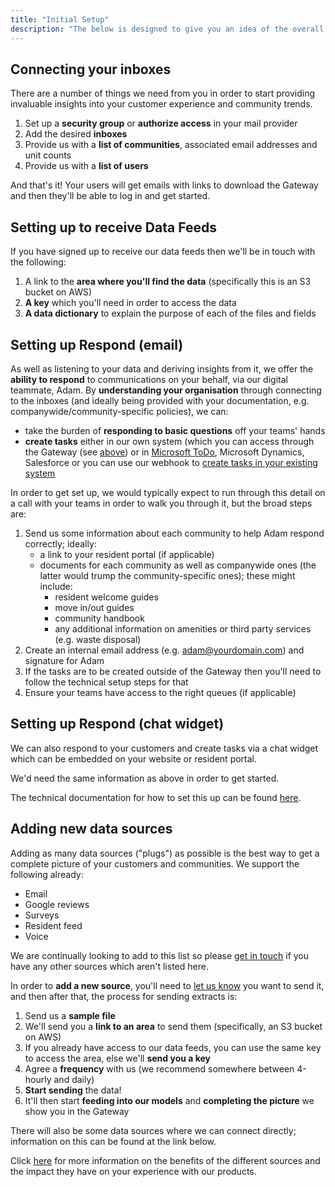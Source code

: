 ```yaml
---
title: "Initial Setup"
description: "The below is designed to give you an idea of the overall process of getting set up, but in most circumstances, we'll run through the detail with your teams on a call."
---
```


## **Connecting your inboxes**

There are a number of things we need from you in order to start providing invaluable insights into your customer experience and community trends.

1. Set up a **security group** or **authorize access** in your mail provider
2. Add the desired **inboxes**
3. Provide us with a **list of communities**, associated email addresses and unit counts
4. Provide us with a **list of users**

And that's it! Your users will get emails with links to download the Gateway and then they'll be able to log in and get started.

## **Setting up to receive Data Feeds**

If you have signed up to receive our data feeds then we'll be in touch with the following:

1. A link to the **area where you'll find the data** (specifically this is an S3 bucket on AWS)
2. **A key** which you'll need in order to access the data
3. **A data dictionary** to explain the purpose of each of the files and fields

## **Setting up Respond (email)**

As well as listening to your data and deriving insights from it, we offer the **ability to respond** to communications on your behalf, via our digital teammate, Adam. By **understanding your organisation** through connecting to the inboxes (and ideally being provided with your documentation, e.g. companywide/community-specific policies), we can:

- take the burden of **responding to basic questions** off your teams' hands
- **create tasks** either in our own system (which you can access through the Gateway (see [<u>above</u>](https://help.travtus.com/en/articles/9172755-initial-setup#h_85d5b68eca)) or in [<u>Microsoft ToDo</u>](https://docs.travtus.com/get-started/v1/connecting_microsoft_todo), Microsoft Dynamics, Salesforce or you can use our webhook to [<u>create tasks in your existing system</u>](https://docs.travtus.com/api-reference/task/update-task)

In order to get set up, we would typically expect to run through this detail on a call with your teams in order to walk you through it, but the broad steps are:

1. Send us some information about each community to help Adam respond correctly; ideally:
   - a link to your resident portal (if applicable)
   - documents for each community as well as companywide ones (the latter would trump the community-specific ones); these might include:
     - resident welcome guides
     - move in/out guides
     - community handbook
     - any additional information on amenities or third party services (e.g. waste disposal)
2. Create an internal email address (e.g. [<u>adam@yourdomain.com</u>](mailto:adam@yourdomain.com)) and signature for Adam
3. If the tasks are to be created outside of the Gateway then you'll need to follow the technical setup steps for that
4. Ensure your teams have access to the right queues (if applicable)

## **Setting up Respond (chat widget)**

We can also respond to your customers and create tasks via a chat widget which can be embedded on your website or resident portal.

We'd need the same information as above in order to get started.

The technical documentation for how to set this up can be found [<u>here</u>](https://docs.travtus.com/get-started/v1/chat_widget).

## **Adding new data sources**

Adding as many data sources ("plugs") as possible is the best way to get a complete picture of your customers and communities. We support the following already:

- Email
- Google reviews
- Surveys
- Resident feed
- Voice

We are continually looking to add to this list so please [<u>get in touch</u>](mailto:support@travtus.com) if you have any other sources which aren't listed here.

In order to **add a new source**, you'll need to [<u>let us know</u>](mailto:support@travtus.com) you want to send it, and then after that, the process for sending extracts is:

1. Send us a **sample file**
2. We'll send you a **link to an area** to send them (specifically, an S3 bucket on AWS)
3. If you already have access to our data feeds, you can use the same key to access the area, else we'll **send you a key**
4. Agree a **frequency** with us (we recommend somewhere between 4-hourly and daily)
5. **Start sending** the data!
6. It'll then start **feeding into our models** and **completing the picture** we show you in the Gateway

There will also be some data sources where we can connect directly; information on this can be found at the link below.

Click [<u>here</u>](https://intercom.help/travtus-d83752c4176c/en/articles/9172902-connecting-data-sources) for more information on the benefits of the different sources and the impact they have on your experience with our products.